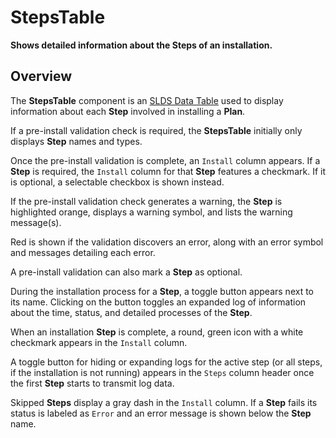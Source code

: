 
<Meta title="Plans/StepsTable/Docs" />

# StepsTable

**Shows detailed information about the Steps of an installation.**

## Overview

The **StepsTable** component is an
[SLDS Data Table](https://react.lightningdesignsystem.com/components/data-tables/)
used to display information about each **Step** involved in installing a
**Plan**.

If a pre-install validation check is required, the **StepsTable** initially only
displays **Step** names and types.

<Canvas>
  <Story id="plans-stepstable-examples--pre-validation" />
</Canvas>

Once the pre-install validation is complete, an `Install` column appears. If a
**Step** is required, the `Install` column for that **Step** features a
checkmark. If it is optional, a selectable checkbox is shown instead.

If the pre-install validation check generates a warning, the **Step** is
highlighted orange, displays a warning symbol, and lists the warning message(s).

Red is shown if the validation discovers an error, along with an error symbol
and messages detailing each error.

A pre-install validation can also mark a **Step** as optional.

<Canvas>
  <Story id="plans-stepstable-examples--post-validation" />
</Canvas>

During the installation process for a **Step**, a toggle button appears next to
its name. Clicking on the button toggles an expanded log of information about
the time, status, and detailed processes of the **Step**.

When an installation **Step** is complete, a round, green icon with a white
checkmark appears in the `Install` column.

A toggle button for hiding or expanding logs for the active step (or all steps,
if the installation is not running) appears in the `Steps` column header once
the first **Step** starts to transmit log data.

Skipped **Steps** display a gray dash in the `Install` column. If a **Step**
fails its status is labeled as `Error` and an error message is shown below the
**Step** name.

<Canvas>
  <Story id="plans-stepstable-examples--installation-job" />
</Canvas>
